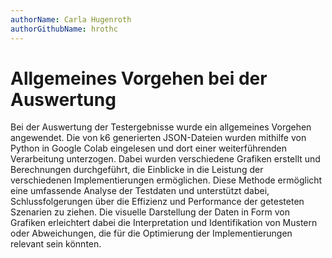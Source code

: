 ```yaml
---
authorName: Carla Hugenroth
authorGithubName: hrothc
---
```


# Allgemeines Vorgehen bei der Auswertung

Bei der Auswertung der Testergebnisse wurde ein allgemeines Vorgehen angewendet. Die von k6 generierten
JSON-Dateien wurden mithilfe von Python in Google Colab eingelesen und dort einer weiterführenden
Verarbeitung unterzogen. Dabei wurden verschiedene Grafiken erstellt und Berechnungen durchgeführt,
die Einblicke in die Leistung der verschiedenen Implementierungen ermöglichen. Diese Methode ermöglicht
eine umfassende Analyse der Testdaten und unterstützt dabei, Schlussfolgerungen über die Effizienz und
Performance der getesteten Szenarien zu ziehen. Die visuelle Darstellung der Daten in Form von Grafiken
erleichtert dabei die Interpretation und Identifikation von Mustern oder Abweichungen, die für die
Optimierung der Implementierungen relevant sein könnten.

